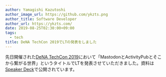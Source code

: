 ```yaml
---
author: Yamagishi Kazutoshi
author_image_url: https://github.com/ykzts.png
author_title: Software Developer
author_url: https://ykzts.com/
date: 2019-08-25T02:30:00+09:00
tags:
  - tech
title: DeNA TechCon 2019でLTの発表をしました
---
```


先日開催された[DeNA TechCon 2019](https://techcon.dena.com/2019/)において「MastodonとActivityPubとそこから繋がる世界」というタイトルでLTを発表させていただきました。資料は[Speaker Deck](https://speakerdeck.com/ykzts/mastodon-and-activitypub)で公開されています。
